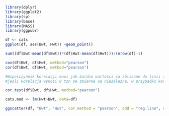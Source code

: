 ```{r}
library(dplyr)
library(ggplot2)
library(sp)
library(base)
library(MASS)
library(ggpubr)
```


```{r}
df <- cats
ggplot(df, aes(Bwt, Hwt)) +geom_point()

```

```{r}
sum((df$Bwt-mean(df$Bwt))*(df$Hwt-mean(df$Hwt)))/(nrow(df)-1)
```

```{r}
cov(df$Bwt, df$Hwt, method="pearson")
cor(df$Bwt, df$Hwt, method="pearson")
```

```{r}
#Wspolczynnik korelacji mowi jak bardzo wartosci sa zblizone do linii trendu, nie mowi nic o nachyleniu
#jesli korelacja wynosi 0 tzn ze zmienne sa niezalezne, w przypadku korelacji 0.95 wystepuje bardzo silna korelacja
```

```{r}
cor.test(df$Bwt, df$Hwt, method="pearson")
```

```{r}
cats.mod <- lm(Hwt~Bwt, data=df)
```

```{r}
ggscatter(df, "Bwt", "Hwt", cor.method = "pearson", add = "reg.line", conf.int = TRUE, cor.coef = TRUE)
```

```{r}


```
